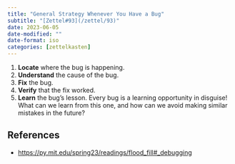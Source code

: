 ```yaml
---
title: "General Strategy Whenever You Have a Bug"
subtitle: "[Zettel#93](/zettel/93)"
date: 2023-06-05
date-modified: ""
date-format: iso
categories: [zettelkasten]
---
```

1. **Locate** where the bug is happening.
2. **Understand** the cause of the bug.
3. **Fix** the bug.
4. **Verify** that the fix worked.
5. **Learn** the bug's lesson. Every bug is a learning opportunity in disguise! What can we learn from this one, and how can we avoid making similar mistakes in the future?

## References

* <https://py.mit.edu/spring23/readings/flood_fill#_debugging>

